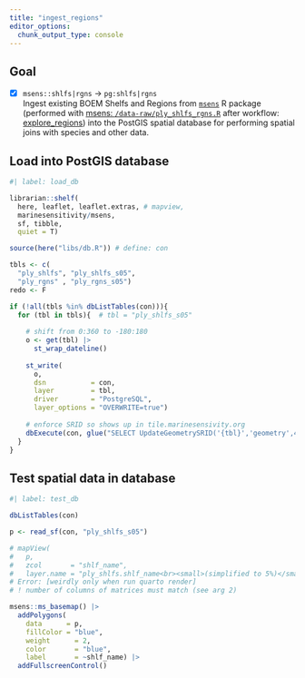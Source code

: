 ```yaml
---
title: "ingest_regions"
editor_options: 
  chunk_output_type: console
---
```


## Goal

- [x] `msens::shlfs|rgns` -> `pg:shlfs|rgns`\
  Ingest existing BOEM Shelfs and Regions from [`msens`](https://marinesensitivity.org/msens/reference/index.html#data) R package (performed with [msens: `/data-raw/ply_shlfs_rgns.R`](https://github.com/MarineSensitivity/msens/blob/main/data-raw/ply_shlfs_rgns.R) after workflow: [explore_regions](https://marinesensitivity.org/workflows/explore_regions.html)) into the PostGIS spatial database for performing spatial joins with species and other data.

## Load into PostGIS database

```r
#| label: load_db

librarian::shelf(
  here, leaflet, leaflet.extras, # mapview, 
  marinesensitivity/msens, 
  sf, tibble,
  quiet = T)

source(here("libs/db.R")) # define: con

tbls <- c(
  "ply_shlfs", "ply_shlfs_s05", 
  "ply_rgns" , "ply_rgns_s05")
redo <- F

if (!all(tbls %in% dbListTables(con))){
  for (tbl in tbls){  # tbl = "ply_shlfs_s05"
    
    # shift from 0:360 to -180:180
    o <- get(tbl) |> 
      st_wrap_dateline()
    
    st_write(
      o,
      dsn           = con,
      layer         = tbl,
      driver        = "PostgreSQL",
      layer_options = "OVERWRITE=true")
  
    # enforce SRID so shows up in tile.marinesensivity.org
    dbExecute(con, glue("SELECT UpdateGeometrySRID('{tbl}','geometry',4326);"))
  }
}
```

## Test spatial data in database

```r
#| label: test_db

dbListTables(con)

p <- read_sf(con, "ply_shlfs_s05")

# mapView(
#   p,
#   zcol       = "shlf_name",
#   layer.name = "ply_shlfs.shlf_name<br><small>(simplified to 5%)</small>")
# Error: [weirdly only when run quarto render]
# ! number of columns of matrices must match (see arg 2)

msens::ms_basemap() |>
  addPolygons(
    data      = p,
    fillColor = "blue",
    weight      = 2,
    color       = "blue",
    label       = ~shlf_name) |> 
  addFullscreenControl()
```
